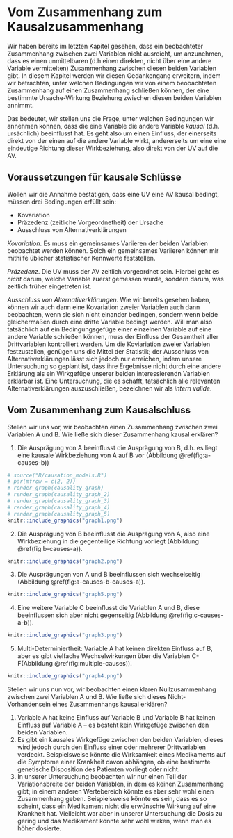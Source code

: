 # Vom Zusammenhang zum Kausalzusammenhang

<!-- Was ist Kausalität -->
<!-- die ausprägung des einen merkmals (uv) verursacht die ausprägung des anderer merkmals (av). -->
<!-- oder UV wirkt auf AV. -->
<!-- Richtung einer Wirkbeziehung -->

Wir haben bereits im letzten Kapitel gesehen, dass ein beobachteter Zusammenhang zwischen zwei Variablen nicht ausreicht,
um anzunehmen, dass es einen unmittelbaren (d.h einen direkten, nicht über eine andere Variable vermittelten) Zusammenhang zwischen diesen beiden Variablen gibt.
In diesem Kapitel werden wir diesen Gedankengang erweitern, indem wir betrachten,
unter welchen Bedingungen wir von einem beobachteten Zusammenhang auf einen Zusammenhang schließen können,
der eine bestimmte Ursache-Wirkung Beziehung zwischen diesen beiden Variablen annimmt.

Das bedeutet, wir stellen uns die Frage, unter welchen Bedingungen wir annehmen können,
dass die eine Variable die andere Variable *kausal* (d.h. ursächlich) beeinflusst hat.
Es geht also um einen Einfluss, der einerseits direkt von der einen auf die andere Variable wirkt,
andererseits um eine eine eindeutige Richtung dieser Wirkbeziehung, also direkt von der UV auf die AV.

## Voraussetzungen für kausale Schlüsse

Wollen wir die Annahme bestätigen, dass eine UV eine AV kausal bedingt, müssen
drei Bedingungen erfüllt sein:

- Kovariation
- Präzedenz (zeitliche Vorgeordnetheit) der Ursache
- Ausschluss von Alternativerklärungen

*Kovariation*. Es muss ein gemeinsames Variieren der beiden Variablen beobachtet werden können.
Solch ein gemeinsames Variieren können mir mithilfe üblicher statistischer Kennwerte feststellen.

*Präzedenz*.
Die UV muss der AV zeitlich vorgeordnet sein.
Hierbei geht es *nicht* darum, welche Variable zuerst gemessen wurde,
sondern darum, was zeitlich früher eingetreten ist.

*Ausschluss von Alternativerklärungen*.
Wie wir bereits gesehen haben, können wir auch dann eine Kovariation zweier Variablen auch dann beobachten,
wenn sie sich nicht einander bedingen, sondern wenn beide gleichermaßen durch eine dritte Variable bedingt werden.
Will man also tatsächlich auf ein Bedingungsgefüge einer einzelnen Variable auf eine andere Variable schließen können,
muss der Einfluss der Gesamtheit aller Drittvariablen kontrolliert werden.
Um die Koviariation zweier Variablen festzustellen, genügen uns die Mittel der Statistik;
der Ausschluss von Alternativerklärungen lässt sich jedoch nur erreichen, indem unsere Untersuchung so geplant ist,
dass ihre Ergebnisse nicht durch eine andere Erklärung als ein Wirkgefüge unserer beiden interessierendn Variablen erklärbar ist.
Eine Untersuchung, die es schafft, tatsächlich alle relevanten Alternativerklärungen auszuschließen,
bezeichnen wir als *intern valide*.


## Vom Zusammenhang zum Kausalschluss

Stellen wir uns vor, wir beobachten einen Zusammenhang zwischen zwei Variablen A und B.
Wie ließe sich dieser Zusammenhang kausal erklären?

1. Die Ausprägung von A beeinflusst die Ausprägung von B, d.h. es liegt eine kausale Wirkbeziehung von A auf B vor (Abbildung \@ref(fig:a-causes-b))
```r
# source("R/causation_models.R")
# par(mfrow = c(2, 2))
# render_graph(causality_graph)
# render_graph(causality_graph_2)
# render_graph(causality_graph_3)
# render_graph(causality_graph_4)
# render_graph(causality_graph_5)
knitr::include_graphics("graph1.png")
```
2. Die Ausprägung von B beeinflusst die Ausprägung von A, also eine Wirkbeziehung in die gegenteilige Richtung vorliegt (Abbildung \@ref(fig:b-causes-a)).
```r
knitr::include_graphics("graph2.png")
```
3. Die Ausprägungen von A und B beeinflussen sich wechselseitig (Abbildung \@ref(fig:a-causes-b-causes-a)).
```r
knitr::include_graphics("graph5.png")
```
4. Eine weitere Variable C beeinflusst die Variablen A und B, diese beeinflussen sich aber nicht gegenseitig (Abbildung \@ref(fig:c-causes-a-b)).
```r
knitr::include_graphics("graph3.png")
```
5. Multi-Determiniertheit: Variable A hat keinen direkten Einfluss auf B, aber es gibt vielfache Wechselwirkungen über die Variablen C-F(Abbildung \@ref(fig:multiple-causes)).
```r
knitr::include_graphics("graph4.png")
```

Stellen wir uns nun vor, wir beobachten einen klaren Nullzusammenhang zwischen zwei Variablen A und B.
Wie ließe sich dieses Nicht-Vorhandensein eines Zusammenhangs kausal erklären?

1. Variable A hat keine Einfluss auf Variable B und Variable B hat keinen Einfluss auf Variable A -- es besteht kein Wirkgefüge zwischen den beiden Variablen.
2. Es gibt ein kausales Wirkgefüge zwischen den beiden Variablen, dieses wird jedoch durch den Einfluss einer oder mehrerer Drittvariablen verdeckt. Beispielsweise könnte die Wirksamkeit eines Medikaments auf die Symptome einer Krankheit davon abhängen, ob eine bestimmte genetische Disposition des Patienten vorliegt oder nicht.
3. In unserer Untersuchung beobachten wir nur einen Teil der Variationsbreite der beiden Variablen, in dem es keinen Zusammenhang gibt; in einem anderen Wertebereich könnte es aber sehr wohl einen Zusammenhang geben. Beispielsweise könnte es sein, dass  es so scheint, dass ein Medikament nicht die erwünschte Wirkung auf eine Krankheit hat. Vielleicht war aber in unserer Untersuchung die Dosis zu gering und das Medikament könnte sehr wohl wirken, wenn man es höher dosierte.
